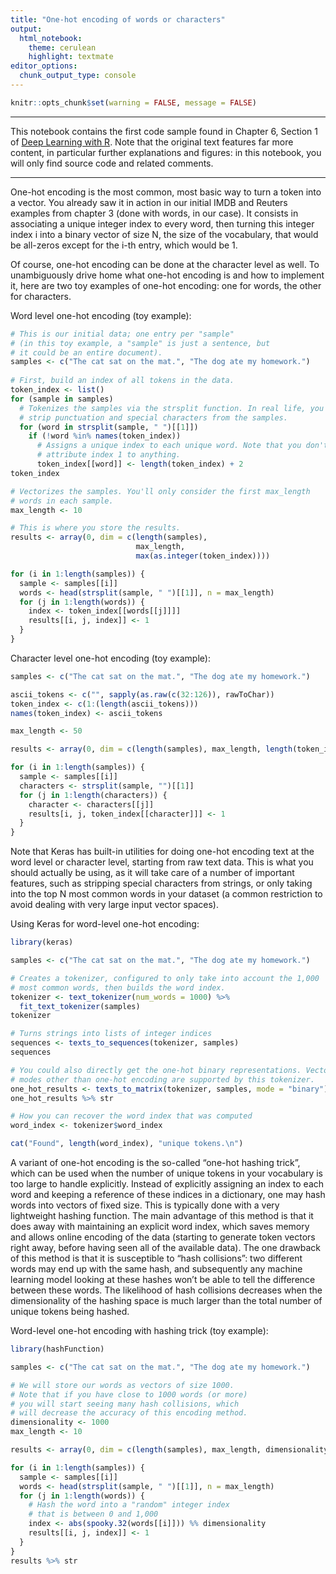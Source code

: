 ```yaml
---
title: "One-hot encoding of words or characters"
output: 
  html_notebook: 
    theme: cerulean
    highlight: textmate
editor_options: 
  chunk_output_type: console
---
```


```r
knitr::opts_chunk$set(warning = FALSE, message = FALSE)
```

***

This notebook contains the first code sample found in Chapter 6, Section 1 of [Deep Learning with R](https://www.manning.com/books/deep-learning-with-r). Note that the original text features far more content, in particular further explanations and figures: in this notebook, you will only find source code and related comments.

***


One-hot encoding is the most common, most basic way to turn a token into a vector. You already saw it in action in our initial IMDB and Reuters examples from chapter 3 (done with words, in our case). It consists in associating a unique integer index to every word, then turning this integer index i into a binary vector of size N, the size of the vocabulary, that would be all-zeros except for the i-th entry, which would be 1.

Of course, one-hot encoding can be done at the character level as well. To unambiguously drive home what one-hot encoding is and how to implement it, here are two toy examples of one-hot encoding: one for words, the other for characters.

Word level one-hot encoding (toy example):

```r
# This is our initial data; one entry per "sample"
# (in this toy example, a "sample" is just a sentence, but
# it could be an entire document).
samples <- c("The cat sat on the mat.", "The dog ate my homework.")
  
# First, build an index of all tokens in the data.
token_index <- list()
for (sample in samples)
  # Tokenizes the samples via the strsplit function. In real life, you'd also
  # strip punctuation and special characters from the samples.
  for (word in strsplit(sample, " ")[[1]])
    if (!word %in% names(token_index))
      # Assigns a unique index to each unique word. Note that you don't
      # attribute index 1 to anything.
      token_index[[word]] <- length(token_index) + 2 
token_index

# Vectorizes the samples. You'll only consider the first max_length 
# words in each sample.
max_length <- 10

# This is where you store the results.
results <- array(0, dim = c(length(samples), 
                            max_length, 
                            max(as.integer(token_index))))

for (i in 1:length(samples)) {
  sample <- samples[[i]]
  words <- head(strsplit(sample, " ")[[1]], n = max_length)
  for (j in 1:length(words)) {
    index <- token_index[[words[[j]]]]
    results[[i, j, index]] <- 1
  }
}
```

Character level one-hot encoding (toy example):

```r
samples <- c("The cat sat on the mat.", "The dog ate my homework.")

ascii_tokens <- c("", sapply(as.raw(c(32:126)), rawToChar))
token_index <- c(1:(length(ascii_tokens)))
names(token_index) <- ascii_tokens

max_length <- 50

results <- array(0, dim = c(length(samples), max_length, length(token_index)))

for (i in 1:length(samples)) {
  sample <- samples[[i]]
  characters <- strsplit(sample, "")[[1]]
  for (j in 1:length(characters)) {
    character <- characters[[j]]
    results[i, j, token_index[[character]]] <- 1
  }
}
```

Note that Keras has built-in utilities for doing one-hot encoding text at the word level or character level, starting from raw text data. This is what you should actually be using, as it will take care of a number of important features, such as stripping special characters from strings, or only taking into the top N most common words in your dataset (a common restriction to avoid dealing with very large input vector spaces).

Using Keras for word-level one-hot encoding:

```r
library(keras)

samples <- c("The cat sat on the mat.", "The dog ate my homework.")

# Creates a tokenizer, configured to only take into account the 1,000 
# most common words, then builds the word index.
tokenizer <- text_tokenizer(num_words = 1000) %>%
  fit_text_tokenizer(samples)
tokenizer

# Turns strings into lists of integer indices
sequences <- texts_to_sequences(tokenizer, samples)
sequences

# You could also directly get the one-hot binary representations. Vectorization 
# modes other than one-hot encoding are supported by this tokenizer.
one_hot_results <- texts_to_matrix(tokenizer, samples, mode = "binary")
one_hot_results %>% str

# How you can recover the word index that was computed
word_index <- tokenizer$word_index

cat("Found", length(word_index), "unique tokens.\n")
```

A variant of one-hot encoding is the so-called "one-hot hashing trick", which can be used when the number of unique tokens in your vocabulary is too large to handle explicitly. Instead of explicitly assigning an index to each word and keeping a reference of these indices in a dictionary, one may hash words into vectors of fixed size. This is typically done with a very lightweight hashing function. The main advantage of this method is that it does away with maintaining an explicit word index, which saves memory and allows online encoding of the data (starting to generate token vectors right away, before having seen all of the available data). The one drawback of this method is that it is susceptible to "hash collisions": two different words may end up with the same hash, and subsequently any machine learning model looking at these hashes won't be able to tell the difference between these words. The likelihood of hash collisions decreases when the dimensionality of the hashing space is much larger than the total number of unique tokens being hashed.

Word-level one-hot encoding with hashing trick (toy example):

```r
library(hashFunction)

samples <- c("The cat sat on the mat.", "The dog ate my homework.")

# We will store our words as vectors of size 1000.
# Note that if you have close to 1000 words (or more)
# you will start seeing many hash collisions, which
# will decrease the accuracy of this encoding method.
dimensionality <- 1000
max_length <- 10

results <- array(0, dim = c(length(samples), max_length, dimensionality))

for (i in 1:length(samples)) {
  sample <- samples[[i]]
  words <- head(strsplit(sample, " ")[[1]], n = max_length)
  for (j in 1:length(words)) {
    # Hash the word into a "random" integer index
    # that is between 0 and 1,000
    index <- abs(spooky.32(words[[i]])) %% dimensionality
    results[[i, j, index]] <- 1
  }
}
results %>% str
```


